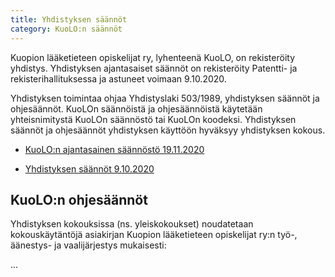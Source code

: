 ```yaml
---
title: Yhdistyksen säännöt
category: KuoLO:n säännöt
---
```


Kuopion lääketieteen opiskelijat ry, lyhenteenä KuoLO, on rekisteröity yhdistys. Yhdistyksen ajantasaiset säännöt on rekisteröity Patentti- ja rekisterihallituksessa ja astuneet voimaan 9.10.2020.

Yhdistyksen toimintaa ohjaa Yhdistyslaki 503/1989, yhdistyksen säännöt ja ohjesäännöt. KuoLOn säännöistä ja ohjesäännöistä käytetään yhteisnimitystä KuoLOn säännöstö tai KuoLOn koodeksi. Yhdistyksen säännöt ja ohjesäännöt yhdistyksen käyttöön hyväksyy yhdistyksen kokous.

- [KuoLO:n ajantasainen säännöstö 19.11.2020](https://jasenet.kuolo.fi/wp-content/uploads/2023/01/kuolon_saannoston_tiedot_viimeisin_muutos191120.pdf)

- [Yhdistyksen säännöt 9.10.2020](https://jasenet.kuolo.fi/wp-content/uploads/2023/01/kuolon_s5g5gnn5yt_091020.pdf)

## KuoLO:n ohjesäännöt

Yhdistyksen kokouksissa (ns. yleiskokoukset) noudatetaan kokouskäytäntöjä asiakirjan Kuopion lääketieteen opiskelijat ry:n työ-, äänestys- ja vaalijärjestys mukaisesti:

...
